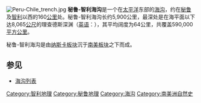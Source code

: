[[File:Peru-Chile_trench.jpg|thumb]]
'''秘鲁-智利海沟'''是一个在[[太平洋|太平洋]]东部的[[海沟|海沟]]，约在[[秘鲁|秘鲁]]及[[智利|智利]]以西的160[[公里|公里]]处。秘鲁-智利海沟长约5,900公里，最深处是在海平面以下达8,065[[公尺|公尺]]的理查德斯深渊（[[英语|英语]]：{{lang|en|Richards Deep}}），其平均阔度为64公里，共覆盖590,000[[平方公里|平方公里]]。

秘鲁-智利海沟是由[[纳斯卡板块|纳斯卡板块]]沉于[[南美板块|南美板块]]之下而成。

== 参见 ==
* [[海沟列表|海沟列表]]

{{ocean-stub}}

[[Category:智利地理|Category:智利地理]]
[[Category:秘鲁地理|Category:秘鲁地理]]
[[Category:海沟|Category:海沟]]
[[Category:南美洲自然史|Category:南美洲自然史]]